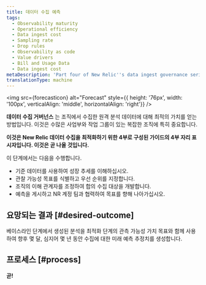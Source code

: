 ```yaml
---
title: 데이터 수집 예측
tags:
  - Observability maturity
  - Operational efficiency
  - Data ingest cost
  - Sampling rate
  - Drop rules
  - Observability as code
  - Value drivers
  - Bill and Usage Data
  - Data ingest cost
metaDescription: 'Part four of New Relic''s data ingest governance series on optimizing how you ingest and use your telemetry data: this focuses on forecasting data ingest.'
translationType: machine
---
```



<img
  src={forecasticon}
  alt="Forecast"
  style={{ height: '76px', width: '100px', verticalAlign: 'middle', horizontalAlign: 'right'}}
/>

**데이터 수집 거버넌스** 는 조직에서 수집한 원격 분석 데이터에 대해 최적의 가치를 얻는 방법입니다. 이것은 수많은 사업부와 작업 그룹이 있는 복잡한 조직에 특히 중요합니다.

**이것은 New Relic 데이터 수집을 최적화하기 위한 4부로 구성된 가이드의 4부 자리 표시자입니다. 이것은 곧 나올 것입니다.**

이 단계에서는 다음을 수행합니다.

* 기준 데이터를 사용하여 성장 추세를 이해하십시오.
* 관찰 가능성 목표를 식별하고 우선 순위를 지정합니다.
* 조직의 이해 관계자를 조정하여 합의 수집 대상을 개발합니다.
* 예측을 게시하고 NR 계정 팀과 협력하여 목표를 향해 나아가십시오.

## 요망되는 결과 [#desired-outcome]

베이스라인 단계에서 생성된 분석을 최적화 단계의 관측 가능성 가치 목표와 함께 사용하여 향후 몇 달, 심지어 몇 년 동안 수집에 대한 미래 예측 추정치를 생성합니다.

## 프로세스 [#process]

**곧!**
